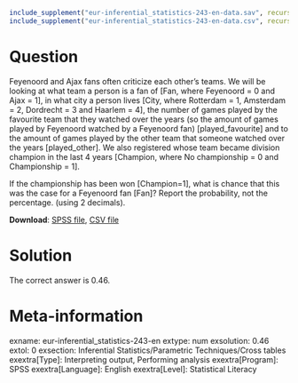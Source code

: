 ```r
include_supplement("eur-inferential_statistics-243-en-data.sav", recursive = TRUE)
include_supplement("eur-inferential_statistics-243-en-data.csv", recursive = TRUE)
```
Question
========
Feyenoord and Ajax fans often criticize each other's teams. We will be looking at what team a person is a fan of [Fan, where Feyenoord = 0 and Ajax = 1], in what city a person lives [City, where Rotterdam = 1, Amsterdam = 2, Dordrecht = 3 and Haarlem = 4], the number of games played by the favourite team that they watched over the years (so the amount of games played by Feyenoord watched by a Feyenoord fan) [played_favourite] and to the amount of games played by the other team that someone watched over the years [played_other]. We also registered whose team became division champion in the last 4 years [Champion, where No championship = 0 and Championship = 1].

If the championship has been won [Champion=1], what is chance that this was the case for a Feyenoord fan [Fan]? Report the probability, not the percentage. (using 2 decimals).

**Download**: [SPSS file](inferential_statistics-243-en-data.sav), [CSV file](inferential_statistics-243-en-data.csv)


Solution
========
The correct answer is 0.46.


Meta-information
================
exname: eur-inferential_statistics-243-en
extype: num
exsolution: 0.46
extol: 0
exsection: Inferential Statistics/Parametric Techniques/Cross tables
exextra[Type]: Interpreting output, Performing analysis
exextra[Program]: SPSS
exextra[Language]: English
exextra[Level]: Statistical Literacy
